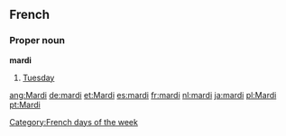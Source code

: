 == French ==
=== Proper noun ===
'''mardi'''
# [[Tuesday]]

[[Category:French days of the week]]

[[ang:Mardi]]
[[de:mardi]]
[[et:Mardi]]
[[es:mardi]]
[[fr:mardi]]
[[nl:mardi]]
[[ja:mardi]]
[[pl:Mardi]]
[[pt:Mardi]]